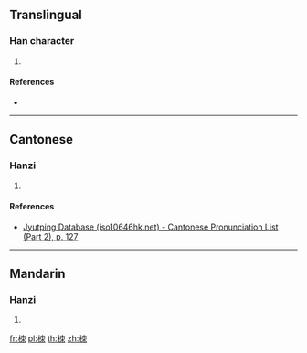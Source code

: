 {{character info/new}}
==Translingual==

===Han character===
{{Han char|rn=75|rad=木|as=06|sn=10|four=45992|canj=DDB|ids=⿰[[木]][[朿]]}}

# {{defn|Han|sort=木06}}

====References====
* {{Han ref|kx=0522.180|dkj=14705|dj=0910.200|hdz=21196.010|uh=681C|ud=26652|bh=D1E3|bd=53731}}

----

==Cantonese==

===Hanzi===
{{yue-hanzi|jyut=[[saak3]]|y=saak3}}

# {{defn|lang=yue|sort=木06}}

====References====
* [http://www.iso10646hk.net/jp/document/download.jsp Jyutping Database (iso10646hk.net) - Cantonese Pronunciation List (Part 2), p. 127]

----

==Mandarin==

===Hanzi===
{{cmn-hanzi|pin=[[sè]] ([[se4]])|wg=se<sup>4</sup>}}

# {{defn|lang=cmn|sort=木06}}

[[fr:栜]]
[[pl:栜]]
[[th:栜]]
[[zh:栜]]